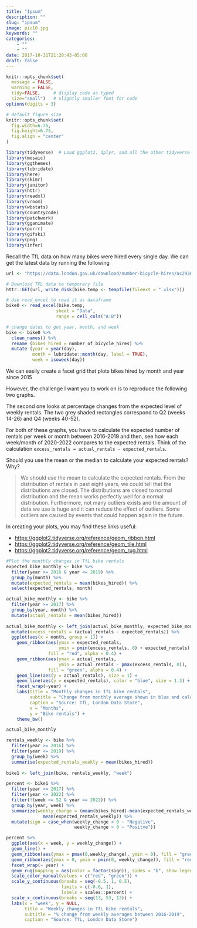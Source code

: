 ```yaml
---
title: "Ipsum"
description: ""
slug: "ipsum"
image: pic10.jpg
keywords: ""
categories: 
    - ""
    - ""
date: 2017-10-31T21:28:43-05:00
draft: false
---
```


```r
knitr::opts_chunk$set(
  message = FALSE, 
  warning = FALSE, 
  tidy=FALSE,     # display code as typed
  size="small")   # slightly smaller font for code
options(digits = 3)

# default figure size
knitr::opts_chunk$set(
  fig.width=6.75, 
  fig.height=6.75,
  fig.align = "center"
)
```

```r
library(tidyverse)  # Load ggplot2, dplyr, and all the other tidyverse packages
library(mosaic)
library(ggthemes)
library(lubridate)
library(here)
library(skimr)
library(janitor)
library(httr)
library(readxl)
library(vroom)
library(wbstats)
library(countrycode)
library(patchwork)
library(gganimate)
library(purrr)
library(gifski)
library(png)
library(infer)
```

Recall the TfL data on how many bikes were hired every single day. We
can get the latest data by running the following

```r
url <- "https://data.london.gov.uk/download/number-bicycle-hires/ac29363e-e0cb-47cc-a97a-e216d900a6b0/tfl-daily-cycle-hires.xlsx"

# Download TFL data to temporary file
httr::GET(url, write_disk(bike.temp <- tempfile(fileext = ".xlsx")))

# Use read_excel to read it as dataframe
bike0 <- read_excel(bike.temp,
                   sheet = "Data",
                   range = cell_cols("A:B"))

# change dates to get year, month, and week
bike <- bike0 %>% 
  clean_names() %>% 
  rename (bikes_hired = number_of_bicycle_hires) %>% 
  mutate (year = year(day),
          month = lubridate::month(day, label = TRUE),
          week = isoweek(day))
```

We can easily create a facet grid that plots bikes hired by month and
year since 2015

However, the challenge I want you to work on is to reproduce the
following two graphs.

The second one looks at percentage changes from the expected level of
weekly rentals. The two grey shaded rectangles correspond to Q2 (weeks
14-26) and Q4 (weeks 40-52).

For both of these graphs, you have to calculate the expected number of
rentals per week or month between 2016-2019 and then, see how each
week/month of 2020-2022 compares to the expected rentals. Think of the
calculation `excess_rentals = actual_rentals - expected_rentals`.

Should you use the mean or the median to calculate your expected
rentals? Why?

> We should use the mean to calculate the expected rentals. 
> From the distribution of rentals in past eight years, we could tell that the 
> distributions are closed. The distributions are closed to normal distribution 
> and the mean works perfectly well for a normal distribution. Furthermore, not 
> many outliers exists and the amount of data we use is huge and it can reduce 
> the effect of outliers. Some outliers are caused by events that could happen 
> again in the future. 

In creating your plots, you may find these links useful:

-   <https://ggplot2.tidyverse.org/reference/geom_ribbon.html>
-   <https://ggplot2.tidyverse.org/reference/geom_tile.html>
-   <https://ggplot2.tidyverse.org/reference/geom_rug.html>

```r
#Plot the monthly changes in TfL bike rentals
expected_bike_monthly <- bike %>%
  filter(year >= 2016 & year <= 2019) %>%
  group_by(month) %>%
  mutate(expected_rentals = mean(bikes_hired)) %>%
  select(expected_rentals, month)

actual_bike_monthly <- bike %>%
  filter(year >= 2017) %>%
  group_by(year, month) %>%
  mutate(actual_rentals = mean(bikes_hired))
  
actual_bike_monthly <- left_join(actual_bike_monthly, expected_bike_monthly, by = "month") %>%
  mutate(excess_rentals = (actual_rentals - expected_rentals)) %>%
  ggplot(aes(x = month, group = 1)) +
    geom_ribbon(aes(ymax = expected_rentals, 
                    ymin = pmin(excess_rentals, 0) + expected_rentals), 
                fill = "red", alpha = 0.4) +
    geom_ribbon(aes(ymax = actual_rentals, 
                    ymin = actual_rentals - pmax(excess_rentals, 0)),
                fill = "green", alpha = 0.4) +
    geom_line(aes(y = actual_rentals), size = 1) +
    geom_line(aes(y = expected_rentals), color = "blue", size = 1.3) +
    facet_wrap(~year) +
    labs(title = "Monthly changes in TfL bike rentals",
         subtitle = "Change from monthly average shown in blue and calculated between 2016-2019",
         caption = "Source: TfL, London Data Store",
         x = "Months",
         y = "Bike rentals") +
    theme_bw()

actual_bike_monthly
```
```r
rentals_weekly <- bike %>% 
  filter(year >= 2016) %>% 
  filter(year <= 2019) %>% 
  group_by(week) %>% 
  summarise(expected_rentals_weekly = mean(bikes_hired))
  
bike1 <- left_join(bike, rentals_weekly, "week")

percent <- bike1 %>% 
  filter(year >= 2017) %>% 
  filter(year <= 2022) %>% 
  filter(!(week >= 52 & year == 2022)) %>% 
  group_by(year, week) %>% 
  summarize(weekly_change = (mean(bikes_hired)-mean(expected_rentals_weekly))/
              mean(expected_rentals_weekly)) %>% 
  mutate(sign = case_when(weekly_change < 0 ~ "Negative",
                          weekly_change > 0 ~ "Positve"))

percent %>% 
  ggplot(aes(x = week, y = weekly_change)) +
  geom_line() +
  geom_ribbon(aes(ymax = pmax(0,weekly_change), ymin = 0), fill = "green", alpha = 0.2) +
  geom_ribbon(aes(ymax = 0, ymin = pmin(0, weekly_change)), fill = "red", alpha = 0.2) +
  facet_wrap(~ year) +
  geom_rug(mapping = aes(color = factor(sign)), sides = "b", show.legend = FALSE) +
  scale_color_manual(values = c("red", "green")) +
  scale_y_continuous(breaks = seq(-0.5, 1, 0.5),
                     limits = c(-0.6, 1),
                     labels = scales::percent) +
  scale_x_continuous(breaks = seq(13, 53, 13)) +
  labs(x = "week", y = NULL,
       title = "Weekly changes in TfL bike rentals",
       subtitle = "% change from weekly averages between 2016-2019",
       caption = "Source: TfL, London Data Store")
  
```